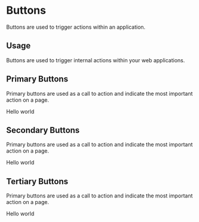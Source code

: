 
<Meta title='Design System|Buttons' component={PrimaryButton} />

# Buttons

Buttons are used to trigger actions within an application.

## Usage

Buttons are used to trigger internal actions within your web applications.

## Primary Buttons

Primary buttons are used as a call to action and indicate the most important action on a page.

<Preview withToolbar>
  <Story name='primary'>
    <PrimaryButton disabled={boolean('Disabled', false)} onClick={action('button-click')}>Hello world</PrimaryButton>
  </Story>
</Preview>

## Secondary Buttons

Primary buttons are used as a call to action and indicate the most important action on a page.

<Preview>
  <Story name='secondary'>
    <SecondaryButton>Hello world</SecondaryButton>
  </Story>
</Preview>

## Tertiary Buttons

Primary buttons are used as a call to action and indicate the most important action on a page.

<Story name='tertiary'>
  <TertiaryButton>Hello world</TertiaryButton>
</Story>
